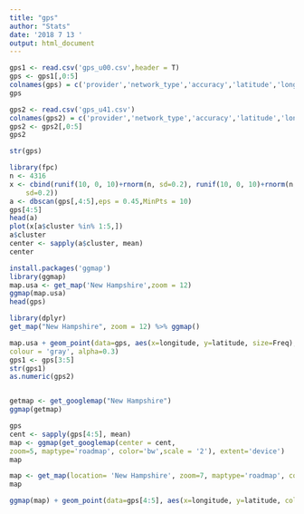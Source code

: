 ```yaml
---
title: "gps"
author: "Stats"
date: '2018 7 13 '
output: html_document
---
```


```r
gps1 <- read.csv('gps_u00.csv',header = T)
gps <- gps1[,0:5]
colnames(gps) = c('provider','network_type','accuracy','latitude','longitude')
gps

gps2 <- read.csv('gps_u41.csv')
colnames(gps2) = c('provider','network_type','accuracy','latitude','longitude')
gps2 <- gps2[,0:5]
gps2
```

```r
str(gps)
```
```r
library(fpc)
n <- 4316
x <- cbind(runif(10, 0, 10)+rnorm(n, sd=0.2), runif(10, 0, 10)+rnorm(n,
    sd=0.2))
a <- dbscan(gps[,4:5],eps = 0.45,MinPts = 10)
gps[4:5]
head(a)
plot(x[a$cluster %in% 1:5,])
a$cluster
center <- sapply(a$cluster, mean)
center
```

```r
install.packages('ggmap')
library(ggmap)
map.usa <- get_map('New Hampshire',zoom = 12)
ggmap(map.usa)
head(gps)

library(dplyr)
get_map("New Hampshire", zoom = 12) %>% ggmap()

map.usa + geom_point(data=gps, aes(x=longitude, y=latitude, size=Freq),
colour = 'gray', alpha=0.3)
gps1 <- gps[3:5]
str(gps1)
as.numeric(gps2)


getmap <- get_googlemap("New Hampshire")
ggmap(getmap)

gps
cent <- sapply(gps[4:5], mean)
map <- ggmap(get_googlemap(center = cent,
zoom=5, maptype='roadmap', color='bw',scale = '2'), extent='device')
map

map <- get_map(location= 'New Hampshire', zoom=7, maptype='roadmap', color='bw')
map

ggmap(map) + geom_point(data=gps[4:5], aes(x=longitude, y=latitude, color='red')) + geom_point(data=gps2[4:5], aes(x=longitude, y=latitude, color='green'))

```


